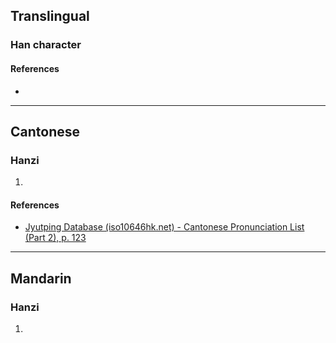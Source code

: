 {{character info/new}}
==Translingual==

===Han character===
{{Han char|rn=72|rad=日|as=08|sn=12|four=|canj=ABGR|ids=⿰日周}}

====References====
* {{Han ref|kx=0496.280|dkj=13981|hdz=21519.110|uh=666D|ud=26221}}

----

==Cantonese==

===Hanzi===
{{yue-hanzi|jyut=[[zau2]]|y=jau2}}

# {{defn|lang=yue|sort=日08}}

====References====
* [http://www.iso10646hk.net/jp/document/download.jsp Jyutping Database (iso10646hk.net) - Cantonese Pronunciation List (Part 2), p. 123]

----

==Mandarin==

===Hanzi===
{{cmn-hanzi|pin=[[zhǒu]] ([[zhou3]])|wg=chou<sup>3</sup>}}

# {{defn|lang=cmn|sort=日08}}